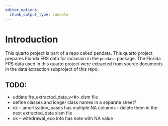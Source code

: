 ```yaml
---
editor_options:
  chunk_output_type: console
---
```


# Introduction

This quarto project is part of a repo called pendata. This quarto project prepares Florida FRS data for inclusion in the `pendata` package. The Florida FRS data used in this quarto project were extracted from source documents in the data extraction subproject of this repo.


## TODO:

- uddate frs_extracted_data_v<#>.xlsm file
- define classes and longer class names in a separate sheet?
- ok -- amortization_bases has multiple NA columns - delete them in the next extracted_data xlsm file
- ok -- withdrawal_eco info has note with NA value
